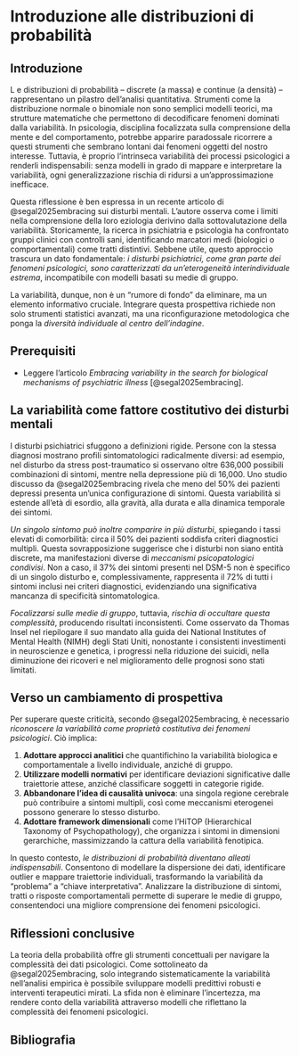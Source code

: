 # Introduzione alle distribuzioni di probabilità {#sec-prob-intro-distr}


## Introduzione {.unnumbered .unlisted}

<p class="capo">
  <span class="capo-initial" data-bg="7">L</span>
e distribuzioni di probabilità – discrete (a massa) e continue (a densità) – rappresentano un pilastro dell’analisi quantitativa. Strumenti come la distribuzione normale o binomiale non sono semplici modelli teorici, ma strutture matematiche che permettono di decodificare fenomeni dominati dalla variabilità. In psicologia, disciplina focalizzata sulla comprensione della mente e del comportamento, potrebbe apparire paradossale ricorrere a questi strumenti che sembrano lontani dai fenomeni oggetti del nostro interesse. Tuttavia, è proprio l’intrinseca variabilità dei processi psicologici a renderli indispensabili: senza modelli in grado di mappare e interpretare la variabilità, ogni generalizzazione rischia di ridursi a un’approssimazione inefficace.  
</p>

Questa riflessione è ben espressa in un recente articolo di @segal2025embracing sui disturbi mentali. L’autore osserva come i limiti nella comprensione della loro eziologia derivino dalla sottovalutazione della variabilità. Storicamente, la ricerca in psichiatria e psicologia ha confrontato gruppi clinici con controlli sani, identificando marcatori medi (biologici o comportamentali) come tratti distintivi. Sebbene utile, questo approccio trascura un dato fondamentale: *i disturbi psichiatrici, come gran parte dei fenomeni psicologici, sono caratterizzati da un’eterogeneità interindividuale estrema*, incompatibile con modelli basati su medie di gruppo.  

La variabilità, dunque, non è un “rumore di fondo” da eliminare, ma un elemento informativo cruciale. Integrare questa prospettiva richiede non solo strumenti statistici avanzati, ma una riconfigurazione metodologica che ponga la *diversità individuale al centro dell’indagine*.  

::: {.callout-tip collapse=true}
## Prerequisiti

- Leggere l'articolo *Embracing variability in the search for biological
mechanisms of psychiatric illness* [@segal2025embracing].
:::

## La variabilità come fattore costitutivo dei disturbi mentali  

I disturbi psichiatrici sfuggono a definizioni rigide. Persone con la stessa diagnosi mostrano profili sintomatologici radicalmente diversi: ad esempio, nel disturbo da stress post-traumatico si osservano oltre 636,000 possibili combinazioni di sintomi, mentre nella depressione più di 16,000. Uno studio discusso da @segal2025embracing rivela che meno del 50% dei pazienti depressi presenta un’unica configurazione di sintomi. Questa variabilità si estende all’età di esordio, alla gravità, alla durata e alla dinamica temporale dei sintomi.  

*Un singolo sintomo può inoltre comparire in più disturbi*, spiegando i tassi elevati di comorbilità: circa il 50% dei pazienti soddisfa criteri diagnostici multipli. Questa sovrapposizione suggerisce che i disturbi non siano entità discrete, ma manifestazioni diverse di *meccanismi psicopatologici condivisi*. Non a caso, il 37% dei sintomi presenti nel DSM-5 non è specifico di un singolo disturbo e, complessivamente, rappresenta il 72% di tutti i sintomi inclusi nei criteri diagnostici, evidenziando una significativa mancanza di specificità sintomatologica.  

*Focalizzarsi sulle medie di gruppo*, tuttavia, *rischia di occultare questa complessità*, producendo risultati inconsistenti. Come osservato da Thomas Insel nel riepilogare il suo mandato alla guida dei National Institutes of Mental Health (NIMH) degli Stati Uniti, nonostante i consistenti investimenti in neuroscienze e genetica, i progressi nella riduzione dei suicidi, nella diminuzione dei ricoveri e nel miglioramento delle prognosi sono stati limitati.

## Verso un cambiamento di prospettiva  

Per superare queste criticità, secondo @segal2025embracing, è necessario *riconoscere la variabilità come proprietà costitutiva dei fenomeni psicologici*. Ciò implica:  

1. **Adottare approcci analitici** che quantifichino la variabilità biologica e comportamentale a livello individuale, anziché di gruppo.  
2. **Utilizzare modelli normativi** per identificare deviazioni significative dalle traiettorie attese, anziché classificare soggetti in categorie rigide.  
3. **Abbandonare l’idea di causalità univoca**: una singola regione cerebrale può contribuire a sintomi multipli, così come meccanismi eterogenei possono generare lo stesso disturbo.  
4. **Adottare framework dimensionali** come l’HiTOP (Hierarchical Taxonomy of Psychopathology), che organizza i sintomi in dimensioni gerarchiche, massimizzando la cattura della variabilità fenotipica.  

In questo contesto, *le distribuzioni di probabilità diventano alleati indispensabili*. Consentono di modellare la dispersione dei dati, identificare outlier e mappare traiettorie individuali, trasformando la variabilità da “problema” a “chiave interpretativa”. Analizzare la distribuzione di sintomi, tratti o risposte comportamentali permette di superare le medie di gruppo, consentendoci una migliore  comprensione dei fenomeni psicologici.  

## Riflessioni conclusive {.unnumbered .unlisted}

La teoria della probabilità offre gli strumenti concettuali per navigare la complessità dei dati psicologici. Come sottolineato da @segal2025embracing, solo integrando sistematicamente la variabilità nell’analisi empirica è possibile sviluppare modelli predittivi robusti e interventi terapeutici mirati. La sfida non è eliminare l’incertezza, ma rendere conto della variabilità attraverso modelli che riflettano la complessità dei fenomeni psicologici.  

## Bibliografia {.unnumbered .unlisted}

